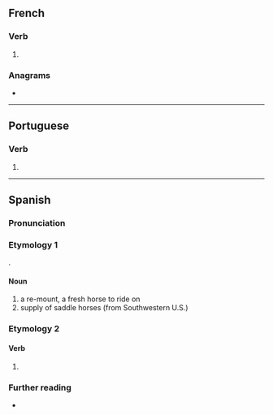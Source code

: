 {{also|remontá}}
==French==

===Verb===
{{head|fr|verb form}}

# {{inflection of|fr|remonter||3|s|phis}}

===Anagrams===
* {{anagrams|fr|montera}}

----

==Portuguese==

===Verb===
{{head|pt|verb form}}

# {{pt-verb-form-of|remontar}}

----

==Spanish==

===Pronunciation===
{{es-IPA}}

===Etymology 1===
{{deverbal|es|remontar}}.

====Noun====
{{es-noun|f}}

# a re-mount, a fresh horse to ride on
# supply of saddle horses (from Southwestern U.S.)

===Etymology 2===
{{nonlemma}}

====Verb====
{{head|es|verb form}}

# {{es-verb form of|remontar}}

===Further reading===
* {{R:es:DRAE}}